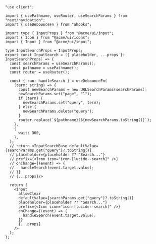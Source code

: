 ```tsx
"use client";

import { usePathname, useRouter, useSearchParams } from "next/navigation";
import { useDebounceFn } from "ahooks";

import type { InputProps } from "@acme/ui/input";
import { Icon } from "@acme/ui/icons";
import { Input } from "@acme/ui/input";

type InputSearchProps = InputProps;
export const InputSearch = ({ placeholder, ...props }: InputSearchProps) => {
  const searchParams = useSearchParams();
  const pathname = usePathname();
  const router = useRouter();

  const { run: handleSearch } = useDebounceFn(
    (term: string) => {
      const newSearchParams = new URLSearchParams(searchParams);
      newSearchParams.set("page", "1");
      if (term) {
        newSearchParams.set("query", term);
      } else {
        newSearchParams.delete("query");
      }
      router.replace(`${pathname}?${newSearchParams.toString()}`);
    },
    {
      wait: 300,
    },
  );
  // return <InputSearchBase defaultValue={searchParams.get("query")?.toString()}
  // placeholder={placeholder ?? "Search..."}
  // prefix={<Icon icon="icon-[lucide--search]" />}
  // onChange={(event) => {
  //   handleSearch(event.target.value);
  // }}
  // {...props}/>

  return (
    <Input
      allowClear
      defaultValue={searchParams.get("query")?.toString()}
      placeholder={placeholder ?? "Search..."}
      prefix={<Icon icon="icon-[lucide--search]" />}
      onChange={(event) => {
        handleSearch(event.target.value);
      }}
      {...props}
    />
  );
};
```
